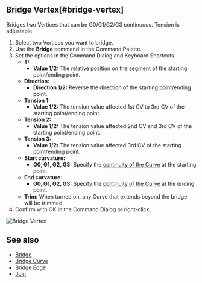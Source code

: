 
## Bridge Vertex[#bridge-vertex]

<Reference shortcut="" command="Bridge Vertex" button="" />

Bridges two Vertices that can be G0/G1/G2/G3 continuous. Tension is adjustable.

1. Select two Vertices you want to bridge.
2. Use the **Bridge**  command in the Command Palette.
3. Set the options in the Command Dialog and Keyboard Shortcuts. 
     - **T:**
          - **Value 1/2:** The relative position on the segment of the starting point/ending point.
     - **Direction:** 
          - **Direction 1/2:** Reverse the direction of the starting point/ending point.
     - **Tension 1:**
          - **Value 1/2:** The tension value affected 1st CV to 3rd CV of the starting point/ending point.
     - **Tension 2:**
          - **Value 1/2:** The tension value affected 2nd CV and 3rd CV of the starting point/ending point.
     - **Tension 3:**
          - **Value 1/2:** The tension value affected 3rd CV of the starting point/ending point.
     - **Start curvature:**
          - **G0, G1, G2, G3:** Specify the [continuity of the  Curve](../cad-essentials/continuity-curve-and-surface) at the starting point.
     -  **End curvature:**
          - **G0, G1, G2, G3:** Specify the [continuity of the  Curve](../cad-essentials/continuity-curve-and-surface) at the ending point.      
   - **Trim:** When turned on, any Curve that extends beyond the bridge will be trimmed.
4. Confirm with OK in the Command Dialog or right-click.

![Bridge Vertex](/img/bridge-vertex.gif)


## See also
- [Bridge](./bridge)
- [Bridge Curve](./bridge-curve)
- [Bridge Edge](./bridge-edge)
- [Join](./join)





